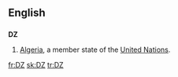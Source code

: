 {{see|.dz}}
==English==
==={{abbreviation}}===
'''DZ'''
#[[Algeria]], a member state of the [[United Nations]].

[[fr:DZ]]
[[sk:DZ]]
[[tr:DZ]]